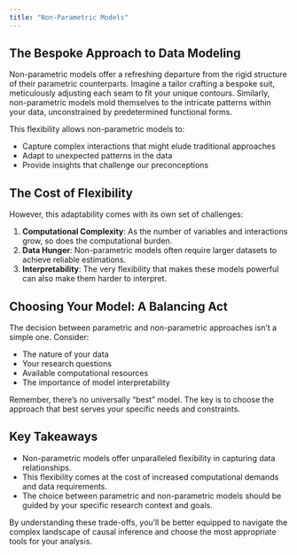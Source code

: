 ```yaml
---
title: "Non-Parametric Models"
---
```


## The Bespoke Approach to Data Modeling

Non-parametric models offer a refreshing departure from the rigid structure of their parametric counterparts. Imagine a tailor crafting a bespoke suit, meticulously adjusting each seam to fit your unique contours. Similarly, non-parametric models mold themselves to the intricate patterns within your data, unconstrained by predetermined functional forms.

This flexibility allows non-parametric models to:

- Capture complex interactions that might elude traditional approaches
- Adapt to unexpected patterns in the data
- Provide insights that challenge our preconceptions

## The Cost of Flexibility

However, this adaptability comes with its own set of challenges:

1. **Computational Complexity**: As the number of variables and interactions grow, so does the computational burden.
2. **Data Hunger**: Non-parametric models often require larger datasets to achieve reliable estimations.
3. **Interpretability**: The very flexibility that makes these models powerful can also make them harder to interpret.

## Choosing Your Model: A Balancing Act

The decision between parametric and non-parametric approaches isn't a simple one. Consider:

- The nature of your data
- Your research questions
- Available computational resources
- The importance of model interpretability

Remember, there's no universally "best" model. The key is to choose the approach that best serves your specific needs and constraints.

## Key Takeaways

- Non-parametric models offer unparalleled flexibility in capturing data relationships.
- This flexibility comes at the cost of increased computational demands and data requirements.
- The choice between parametric and non-parametric models should be guided by your specific research context and goals.

By understanding these trade-offs, you'll be better equipped to navigate the complex landscape of causal inference and choose the most appropriate tools for your analysis.